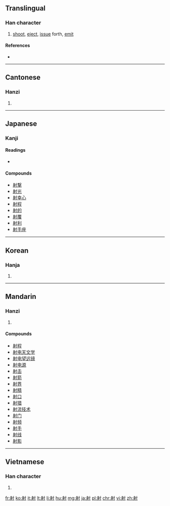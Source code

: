 ==Translingual==

===Han character===
{{Han char|rn=41|rad=寸|as=07|sn=10|four=2420<sub>0</sub>|canj=竹竹木戈 (HHDI)|ids=⿰[[身]][[寸]]}}

# [[shoot]], [[eject]], [[issue]] forth, [[emit]]

====References====
* {{Han ref|kx=0294.130|dkj=07434|dj=0582.080|hdz=10506.100|uh=5C04|ud=23556|bh=AE67|bd=44647}}

----

==Cantonese==

===Hanzi===
{{yue-hanzi|jyut=[[je6]], [[jik6]], [[se6]]|y=ye6, yik6, se6}}

# {{defn|lang=yue|sort=寸07}}

----

==Japanese==

===Kanji===
{{ja-kanji|grade=6|rs=寸07}}

====Readings====
* {{ja-readings|on=[[しゃ]] (sha), [[せき]] (seki)|kun=[[いる]] (iru), [[あてる]] (ateru), [[さす]] (sasu)}}

====Compounds====
* [[射撃]]
* [[射光]]
* [[射幸心]]
* [[射程]]
* [[射的]]
* [[射覆]]
* [[射利]]
* [[射手座]]

----

==Korean==

===Hanja===
{{ko-hanja|hangeul=[[사]], [[석]]|rv=sa, seok|mr=sa, sŏk}}

# {{defn|lang=ko|sort=寸07}}

----

==Mandarin==

===Hanzi===
{{cmn-hanzi|pin=[[shè]] ([[she4]]), [[yè]] ([[ye4]]), [[yì]] ([[yi4]])|wg=}}

# {{defn|lang=cmn|sort=寸07}}

====Compounds====
* [[射程]]
* [[射电天文学]]
* [[射电望远镜]]
* [[射电源]]
* [[射击]]
* [[射箭]]
* [[射界]]
* [[射精]]
* [[射口]]
* [[射猎]]
* [[射流技术]]
* [[射门]]
* [[射频]]
* [[射手]]
* [[射线]]
* [[射影]]

----

==Vietnamese==

===Han character===
{{vi-hantu|[[xạ]], [[dạ]], [[dịch]]|rs=寸07}}

# {{defn|lang=vi|sort=寸07}}

[[fr:射]]
[[ko:射]]
[[it:射]]
[[lt:射]]
[[li:射]]
[[hu:射]]
[[mg:射]]
[[ja:射]]
[[pl:射]]
[[chr:射]]
[[vi:射]]
[[zh:射]]